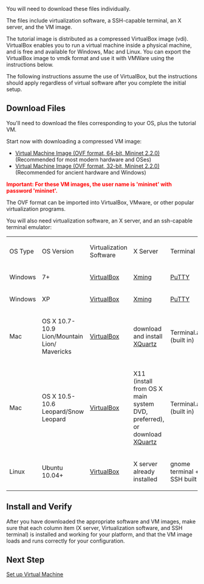 You will need to download these files individually.

The files include virtualization software, a SSH-capable terminal, an X server, and the VM image.

The tutorial image is distributed as a compressed VirtualBox image (vdi).  VirtualBox enables you to run a virtual machine inside a physical machine, and is free and available for Windows, Mac and Linux. You can export the VirtualBox image to vmdk format and use it with VMWare using the instructions below. 

The following instructions assume the use of VirtualBox, but the instructions should apply regardless of virtual software after you complete the initial setup.

== Download Files ==
You'll need to download the files corresponding to your OS, plus the tutorial VM.  

Start now with downloading a compressed VM image:

* [http://onlab.vicci.org/mininet-vm/mininet-2.2.0-150106-ubuntu-14.04-server-amd64.zip Virtual Machine Image (OVF format, 64-bit, Mininet 2.2.0)] (Recommended for most modern hardware and OSes)
* [http://onlab.vicci.org/mininet-vm/mininet-2.2.0-150106-ubuntu-14.04-server-i386.zip Virtual Machine Image (OVF format, 32-bit, Mininet 2.2.0)] (Recommended for ancient hardware and Windows)
<span style="color: red">'''Important: For these VM images, the user name is 'mininet' with password 'mininet'.'''</span>

The OVF format can be imported into VirtualBox, VMware, or other popular virtualization programs.

You will also need virtualization software, an X server, and an ssh-capable terminal emulator:

{| style="color:black; background-color:#ffffff;" cellpadding="10" cellspacing="0" border="1"
|OS Type
|OS Version
|Virtualization Software
|X Server
|Terminal
|-
|Windows
|7+
|[http://www.virtualbox.org/wiki/Downloads VirtualBox]
|[http://sourceforge.net/project/downloading.php?group_id=156984&filename=Xming-6-9-0-31-setup.exe Xming]
|[http://the.earth.li/~sgtatham/putty/latest/x86/putty.exe PuTTY]
|-
|Windows
|XP
|[http://www.virtualbox.org/wiki/Downloads VirtualBox]
|[http://sourceforge.net/project/downloading.php?group_id=156984&filename=Xming-6-9-0-31-setup.exe Xming]
|[http://the.earth.li/~sgtatham/putty/latest/x86/putty.exe PuTTY]
|-
|Mac
|OS X 10.7-10.9 Lion/Mountain Lion/ Mavericks
|[http://www.virtualbox.org/wiki/Downloads VirtualBox]
|download and install [http://xquartz.macosforge.org/trac/wiki XQuartz]
|Terminal.app (built in)
|-
|Mac
|OS X 10.5-10.6 Leopard/Snow Leopard
|[http://www.virtualbox.org/wiki/Downloads VirtualBox]
|X11 (install from OS X main system DVD, preferred), or download [http://xquartz.macosforge.org/trac/wiki XQuartz]
|Terminal.app (built in)
|-
|Linux
|Ubuntu 10.04+
|[http://www.virtualbox.org/wiki/Downloads VirtualBox]
|X server already installed
|gnome terminal + SSH built in
|}

== Install and Verify ==

After you have downloaded the appropriate software and VM images, 
make sure that each column item (X server, Virtualization software, and SSH terminal) is installed and working for your platform, and that the VM image loads and runs correctly for your configuration.

== Next Step ==

[[Set up Virtual Machine]]